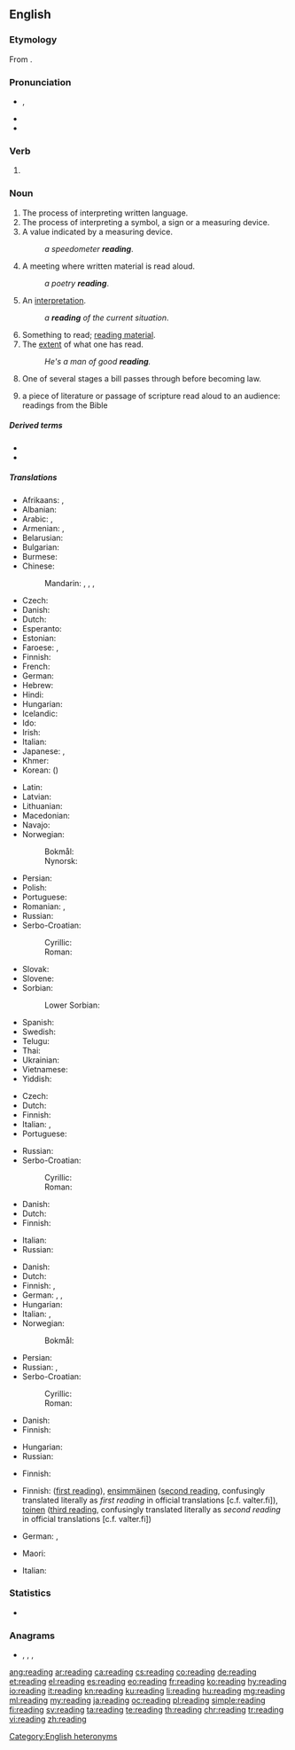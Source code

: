 {{wikipedia|reading (disambiguation)}}
{{also|Reading}}
==English==

===Etymology===
From {{suffix|read|ing|lang=en}}.

===Pronunciation===
* {{enPR|rēd'ĭng}}, {{IPA|/ˈɹiːdɪŋ/|[ˈɹiːɾɪŋ]|/ˈɹidiŋ/|[ˈɹiɾiŋ]|lang=en}}
* {{audio|en-us-reading.ogg|Audio (US)|lang=en}}
* {{rhymes|iːdɪŋ|lang=en}}

===Verb===
{{head|en|present participle}}

# {{present participle of|read|lang=en|nocat=1}}

===Noun===
{{wikipedia}}
{{en-noun|~}}

# The process of interpreting written language.
# The process of interpreting a symbol, a sign or a measuring device.
# A value indicated by a measuring device.
#: ''a speedometer '''reading'''''.
# A meeting where written material is read aloud.
#: ''a poetry '''reading'''''.
# An [[interpretation]].
#: ''a '''reading''' of the current situation''.
# Something to read; [[reading material]].
# The [[extent]] of what one has read.
#: ''He's a man of good '''reading'''.''
# {{lb|en|legislature}} One of several stages a bill passes through before becoming law.
# a piece of literature or passage of scripture read aloud to an audience: readings from the Bible

=====Derived terms=====
* {{l|en|poetry reading}}
* {{l|en|reading material}}

=====Translations=====
{{trans-top|process of interpreting written language}}
* Afrikaans: {{t|af|lesing}}, {{t|af|oplesing}}
* Albanian: {{t+|sq|lexim|m}}
* Arabic: {{t|ar|قِرَاءَة|f}}, {{t|ar|مُطَالَعَة|f}}
* Armenian: {{t+|hy|ընթերցում|sc=Armn}}, {{t+|hy|ընթերցանություն|sc=Armn}}
* Belarusian: {{t|be|чыта́нне|n|sc=Cyrl}}
* Bulgarian: {{t|bg|че́тене|n|sc=Cyrl}}
* Burmese: {{t-needed|my}}
* Chinese:
*: Mandarin: {{t+|cmn|讀書|sc=Hani}}, {{t+|cmn|读书|tr=dúshū|sc=Hani}}, {{t+|cmn|閱讀|sc=Hani}}, {{t+|cmn|阅读|tr=yuèdú|sc=Hani}}
* Czech: {{t+|cs|čtení|n}}
* Danish: {{t|da|læsning|c}}
* Dutch: {{t+|nl|lezen|n}}
* Esperanto: {{t|eo|legado}}
* Estonian: {{t|et|lugemine}}
* Faroese: {{t|fo|lesing|f}}, {{t|fo|lestur|m}}
* Finnish: {{t+|fi|lukeminen}}
* French: {{t+|fr|lecture|f}}
* German: {{t+|de|Lesen|n}}
* Hebrew: {{t+|he|קְרִיאָה|f|tr=k'ri'á|sc=Hebr}}
* Hindi: {{t+|hi|पढ़ना|tr=paṛhnā|sc=Deva}}
* Hungarian: {{t+|hu|olvasás}}
* Icelandic: {{t+|is|lestur|m}}
* Ido: {{t+|io|lektado}}
* Irish: {{t|ga|léitheoireacht|f}}
* Italian: {{t+|it|lettura|f}}
* Japanese: {{t+|ja|読書|tr=どくしょ, dokusho}}, {{t+|ja|読む|tr=よむこと, yomu koto|alt=読むこと}}
* Khmer: {{t|km|អំណាន|tr=ʔɑmnaan|sc=Khmr}}
* Korean: {{t+|ko|독서|sc=Kore}} ({{t+|ko|讀書|sc=Kore}})
{{trans-mid}}
* Latin: {{t|la|lectio|f}}
* Latvian: {{t|lv|lasījums|m}}
* Lithuanian: {{t+|lt|skaitymas|m}}
* Macedonian: {{t|mk|читање|n|sc=Cyrl}}
* Navajo: {{t|nv|óltaʼ}}
* Norwegian:
*: Bokmål: {{t|nb|lesing|m|f}}
*: Nynorsk: {{t|nn|lesing|f}}
* Persian: {{t+|fa|خواندن|tr=xândan|sc=fa-Arab}}
* Polish: {{t+|pl|czytanie|n}}
* Portuguese: {{t+|pt|leitura}}
* Romanian: {{t+|ro|lectură|f}}, {{t+|ro|citire|f}}
* Russian: {{t+|ru|чте́ние|n}}
* Serbo-Croatian:
*: Cyrillic: {{t|sh|читање|n}}
*: Roman: {{t+|sh|čìtānje|n}}
* Slovak: {{t|sk|čítanie|n}}
* Slovene: {{t|sl|branje|n}}
* Sorbian:
*: Lower Sorbian: {{t|dsb|cytanje|n}}
* Spanish: {{t+|es|lectura|f}}
* Swedish: {{t+|sv|läsning}}
* Telugu: {{t+|te|చదువు}}
* Thai: {{t+|th|การอ่าน|sc=Thai}}
* Ukrainian: {{t|uk|чита́ння|n|sc=Cyrl}}
* Vietnamese: {{t+|vi|đọc|alt=sự đọc}}
* Yiddish: {{t|yi|לייענונג|sc=Hebr}}
{{trans-bottom}}

{{trans-top|process of interpreting a symbol}}
* Czech: {{t+|cs|čtení|n}}
* Dutch: {{t|nl|uitlezing|f}}
* Finnish: {{t+|fi|lukeminen}}
* Italian: {{t+|it|interpretare}}, {{t+|it|interpretazione|f}}
* Portuguese: {{t+|pt|leitura}}
{{trans-mid}}
* Russian: {{t+|ru|чте́ние|n}}
* Serbo-Croatian:
*: Cyrillic: {{t|sh|читање|n}}
*: Roman: {{t+|sh|čìtānje|n}}
{{trans-bottom}}

{{trans-top|value indicated by a measuring device}}
* Danish: {{t|da|aflæsning|c}}
* Dutch: {{t+|nl|lezing|f}}
* Finnish: {{t|fi|lukema}}
{{trans-mid}}
* Italian: {{t+|it|lettura|f}}
* Russian: {{t+|ru|показа́ние}}
{{trans-bottom}}

{{trans-top|occasion in which material is read aloud}}
* Danish: {{t+|da|forelæsning|c}}
* Dutch: {{t+|nl|voorlezen|n}}
* Finnish: {{t|fi|lukutilaisuus}}, {{t+|fi|lausunta}}
* German: {{t+|de|Rezitation|f}}, {{t+|de|Lesung|f}}, {{t|de|Gedichtlesung|f}}
* Hungarian: {{t+|hu|felolvasás}}
* Italian: {{t+|it|lettura|f}}, {{t+|it|interpretazione|f}}
* Norwegian:
*: Bokmål: {{t|nb|lesning|m|f}}
{{trans-mid}}
* Persian: {{t+|fa|خوانی|tr=-xâni|sc=fa-Arab}}
* Russian: {{t+|ru|чте́ние|n}}, {{t+|ru|чти́во|n}}
* Serbo-Croatian:
*: Cyrillic: {{t|sh|читање|n}}
*: Roman: {{t+|sh|čìtānje|n}}
{{trans-bottom}}

{{trans-top|interpretation}}
* Danish: {{t|da|fortolkning|c}}
* Finnish: {{t|fi|tulkinta}}
{{trans-mid}}
* Hungarian: {{t|hu|olvasat}}
* Russian: {{t+|ru|толкова́ние|n}}
{{trans-bottom}}

{{trans-see|something to read|reading material}}

{{trans-top|extent of one's reading}}
* Finnish: {{t|fi|lukeneisuus}}
{{trans-mid}}
{{trans-bottom}}

{{trans-top|one of several stages a bill passes through}}
* Finnish: {{t|fi|lähetekeskustelu}} ([[first reading]]), [[ensimmäinen]] {{t+|fi|käsittely}} ([[second reading]], confusingly translated literally as ''first reading'' in official translations [c.f. valter.fi]), [[toinen]] {{t+|fi|käsittely}} ([[third reading]], confusingly translated literally as ''second reading'' in official translations [c.f. valter.fi]) 
{{trans-mid}}
* German: {{t+|de|Lesung|f}}, {{t+|de|Beratung|f}}
{{trans-bottom}}

{{trans-top|a piece read to an audience}}
* Maori: {{t|mi|tuhinga}}
{{trans-mid}}
{{trans-bottom}}

{{checktrans-top}}
* Italian: {{t+check|it|lettura|f}}
{{trans-mid}}
{{trans-bottom}}

===Statistics===
* {{rank|broke|waiting|political|774|reading|German|seven|notice}}

===Anagrams===
* {{l|en|deraign}}, {{l|en|gradine}}, {{l|en|grained}}, {{l|en|inraged}}

[[Category:English heteronyms]]

[[ang:reading]]
[[ar:reading]]
[[ca:reading]]
[[cs:reading]]
[[co:reading]]
[[de:reading]]
[[et:reading]]
[[el:reading]]
[[es:reading]]
[[eo:reading]]
[[fr:reading]]
[[ko:reading]]
[[hy:reading]]
[[io:reading]]
[[it:reading]]
[[kn:reading]]
[[ku:reading]]
[[li:reading]]
[[hu:reading]]
[[mg:reading]]
[[ml:reading]]
[[my:reading]]
[[ja:reading]]
[[oc:reading]]
[[pl:reading]]
[[simple:reading]]
[[fi:reading]]
[[sv:reading]]
[[ta:reading]]
[[te:reading]]
[[th:reading]]
[[chr:reading]]
[[tr:reading]]
[[vi:reading]]
[[zh:reading]]